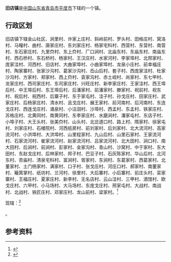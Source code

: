 {{中国乡级行政区|37/02/83/122/000
| 电话区号 = 532
}}

'''旧店镇'''是[[中华人民共和国|中国]][[山东省|山东省]][[青岛市|青岛市]][[平度市|平度市]]下辖的一个镇。

== 行政区划 ==

旧店镇下辖金山社区、涧里村、许家上庄村、斜岭前村、罗头村、田格庄村、窝洛村、马疃村、曲村、唐家庄村、东刘家庄村、杨家宅科村、西营村、东营村、南营村、东石家庄村、九里夼村、东上夼村、厂口涧村、北庙东村、东庙东村、南庙东村、西石桥村、东石桥村、杨家村、王汉庄村、水家河村、李家埠村、北邢家村、庞家洼村、河西村、旧店村、大曲家埠村、小曲家埠村、龙泉小庄村、前幸福庄村、陶家寨村、张家沙沟村、葛家沙沟村、岙山后村、套子村、西庞家洼村、杜家沙沟村、方家村、郑家村、西上夼村、袁家沟村、赤土岘村、尚家村、东七甲村、龙家庄村、西司家庄村、东司家庄村、兴旺庄村、新李家庄村、王家洼村、西王埠后村、中王埠后村、东王埠后村、后潘家村、前潘家村、滕家村、祝前村、祝东村、祝后村、祝西村、后寨子村、东于家屯村、洼子村、孙戈庄村、田家庄村、武家庄村、后杨家庄村、清水村、且戈庄村、展王家村、前河南村、后河南村、东连戈庄村、西连戈庄村、涌泉村、小沽洄村、沙埠村、西孟村、东孟村、铁家庄村、苏格庄村、北黄同村、南黄同村、东李家庄村、水磨涧村、潘家屯村、东店子村、小埠子村、大王头村、张美夼村、山头村、北岔道口村、路上村、隋家村、徐家屯村、刘家庄村、石楼院村、河西纸房村、前刘家村、后刘家村、北大流河村、高家流河村、小洪埠村、大洪埠村、山里程家村、九山后村、山里石家村、王家流河村、石家流河村、崔家流河村、赵家流河村、吕家流河村、北大田村、涧口村、南大田村、后涧村、前涧村、彭家村、金家沟村、青山村、沙窝村、中于家村、东大田村、东赵戈庄村、后林家村、邦子村、巴豆子村、石灰陈家村、华山后村、北河东村、杏庙村、清泉宅科村、富涧村、胥家村、东涧村、东葛家村、西葛家村、北董家村、土门杨家村、满家村、口子村、张戈庄村、河庄口村、郝家村、南董家村、簸箕掌村、纸坊村、兰河村、徐里村、大后寨村、小后寨村、前庄头村、栾家寨村、王福庄村、夏家庄村、新李村、无名店村、云山洼村、三甲村、酒馆村、欧戈庄村、六甲村、小马场村、大马场村、东庞戈庄村、邢家屯村、大战村、南战村、北战村、铁匠庄村、邓家庄村、龙山前村、梁家村。<ref>{{Cite web|url=http://www.stats.gov.cn/tjsj/tjbz/tjyqhdmhcxhfdm/2015/37/02/83/370283122.html|title=统计用区划和城乡划分代码/山东省/青岛市/平度市/旧店镇|accessdate=2017-04-23|author=国家统计局|date=2015-09-30|publisher=|archive-date=2017-04-27|archive-url=https://web.archive.org/web/20170427014603/http://www.stats.gov.cn/tjsj/tjbz/tjyqhdmhcxhfdm/2015/37/02/83/370283122.html|dead-url=no}}</ref>

{{PAGENAMEBASE}}现辖：<ref>{{PRC admin/ref sgc|37/02/83/122/000}}</ref>

{{PRC admin/children|37/02/83/122/000}}。

==参考资料==
{{reflist}}

{{PRC admin/navcat|37/02/83/122/000}}